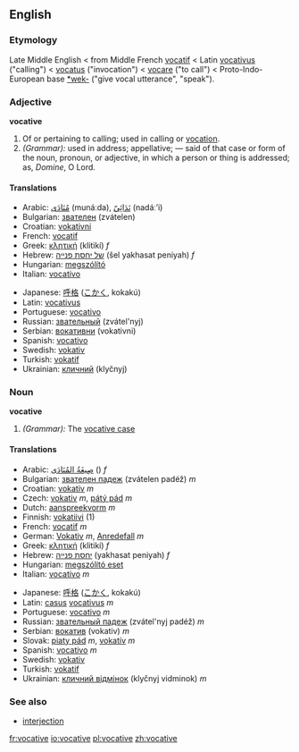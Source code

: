 ==English==

===Etymology===
Late Middle English < from Middle French [[vocatif]] < Latin [[vocativus]] ("calling") < [[vocatus]] ("invocation") < [[vocare]] ("to call") < Proto-Indo-European base [[*wek-]] ("give vocal utterance", "speak").

===Adjective===
'''vocative'''

#Of or pertaining to calling; used in calling or [[vocation]].
#''(Grammar):'' used in address; appellative; — said of that case or form of the noun, pronoun, or adjective, in which a person or thing is addressed; as, ''Domine'', O Lord.

====Translations====
{{top}}
*Arabic: [[منادى|مُنَادَى]] (munáːda), [[ندائي|نَدَائِيّ]] (nadáː’i)
*Bulgarian: [[звателен]] (zvátelen)
*Croatian: [[vokativni]]
*French: [[vocatif]]
*Greek: [[κλητική]] (klitikí) ''f''
*Hebrew: [[של יחסת פנייה]] (šel yakhasat peniyah) ''f''
*Hungarian: [[megszólító]]
*Italian: [[vocativo]]
{{mid}}
*Japanese: [[呼格]] ([[こかく]], kokakú)
*Latin: [[vocativus]]
*Portuguese: [[vocativo]]
*Russian: [[звательный]] (zvátel'nyj)
*Serbian: [[вокативни]] (vokativni)
*Spanish: [[vocativo]]
*Swedish: [[vokativ]]
*Turkish: [[vokatif]]
*Ukrainian: [[кличний]] (klyčnyj)
{{bottom}}

===Noun===
'''vocative'''

#''(Grammar):'' The [[vocative case]]

====Translations====
{{top}}
*Arabic: [[صيغة المنادى|صِيغَةُ المُنَادَى]] ({{IPA|ʂíːɣatu l-munáːda}}) ''f''
*Bulgarian: [[звателен падеж]] (zvátelen padéž) ''m''
*Croatian: [[vokativ]] ''m''
*Czech: [[vokativ]] ''m'', [[pátý pád]] ''m''
*Dutch: [[aanspreekvorm]] ''m''
*Finnish: [[vokatiivi]] (1)
*French: [[vocatif]] ''m''
*German: [[Vokativ]] ''m'', [[Anredefall]] ''m''
*Greek: [[κλητική]] (klitikí) ''f''
*Hebrew: [[יחסת פנייה]] (yakhasat peniyah) ''f''
*Hungarian: [[megszólító eset]]
*Italian: [[vocativo]] ''m''
{{mid}}
*Japanese: [[呼格]] ([[こかく]], kokakú)
*Latin: [[casus]] [[vocativus]] ''m''
*Portuguese: [[vocativo]] ''m''
*Russian: [[звательный пaдeж]] (zvátel'nyj padéž) ''m''
*Serbian: [[вокатив]] (vokativ) ''m''
*Slovak: [[piaty pád]] ''m'', [[vokatív]] ''m''
*Spanish: [[vocativo]] ''m''
*Swedish: [[vokativ]]
*Turkish: [[vokatif]]
*Ukrainian: [[кличний відмінок]] (klyčnyj vidminok) ''m''
{{bottom}}

===See also===
*[[interjection]]

[[fr:vocative]]
[[io:vocative]]
[[pl:vocative]]
[[zh:vocative]]